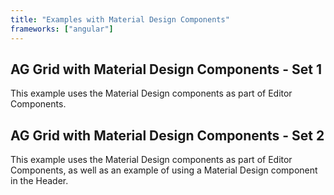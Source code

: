 ```yaml
---
title: "Examples with Material Design Components"
frameworks: ["angular"]
---
```


## AG Grid with Material Design Components - Set 1

This example uses the Material Design components as part of Editor Components.

<GridExampleRunner title='Material Design Components #1' name='material-design-1' type='angular' options='{ "showImportsDropdown": false, "exampleHeight": 350, "extras": ["materialdesign"], "includeNgFormsModule" : true }'></GridExampleRunner>

## AG Grid with Material Design Components - Set 2

This example uses the Material Design components as part of Editor Components, as well as an example of using a Material Design component in the Header.

<GridExampleRunner title='Material Design Components #2' name='material-design-2' type='angular' options='{ "showImportsDropdown": false, "exampleHeight": 350, "extras": ["materialdesign"], "includeNgFormsModule" : true }'></GridExampleRunner>
